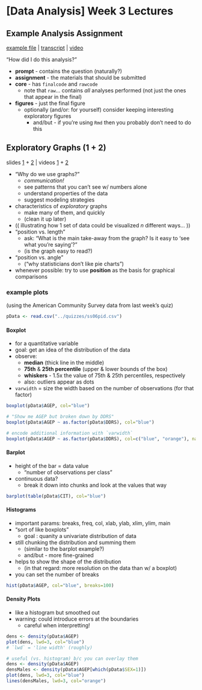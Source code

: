 # [Data Analysis] Week 3 Lectures

## Example Analysis Assignment

[example file](https://d19vezwu8eufl6.cloudfront.net/dataanalysis/exampleProject.zip) |
[transcript](https://class.coursera.org/dataanalysis-001/lecture/subtitles?q=83_en&format=txt) |
[video](https://class.coursera.org/dataanalysis-001/lecture/download.mp4?lecture_id=83)

"How did I do this analysis?"

* **prompt** - contains the question (naturally?)
* **assignment** - the materials that should be submitted
* **core** - has `finalcode` and `rawcode`
  * note that `raw`... contains _all_ analyses performed (not just the ones that appear in the final)
* **figures** - just the final figure
  * optionally (and/or: for yourself) consider keeping interesting exploratory figures
    * and/but - if you're using `Rmd` then you probably don't need to do this

## Exploratory Graphs (1 + 2)

slides
  [1](https://dl.dropbox.com/u/7710864/courseraPublic/week3/001exploratoryGraphs1/index.html) +
  [2](https://dl.dropbox.com/u/7710864/courseraPublic/week3/002exploratoryGraphs2/index.html) |
videos
  [1](https://class.coursera.org/dataanalysis-001/lecture/download.mp4?lecture_id=85) +
  [2](https://class.coursera.org/dataanalysis-001/lecture/download.mp4?lecture_id=87)

* "Why do we use graphs?"
  * _communication!_
  * see patterns that you can't see w/ numbers alone
  * understand properties of the data
  * suggest modeling strategies
* characteristics of _exploratory_ graphs
  * make many of them, and quickly
  * (clean it up later)
* (( illustrating how 1 set of data could be visualized _n_ different ways... ))
* "position vs. length"
  * ask: "What is the main take-away from the graph? Is it easy to 'see what you're saying'?"
  * (is the graph easy to read?)
* "position vs. angle"
  * ("why statisticians don't like pie charts")
* whenever possible: try to use **position** as the basis for graphical comparisons

### example plots
(using the American Community Survey data from last week's quiz)

```r
pData <- read.csv("../quizzes/ss06pid.csv")
```

#### Boxplot
* for a quantitative variable
* goal: get an idea of the distribution of the data
* observe:
  * **median** (thick line in the middle)
  * **75th** & **25th percentile** (upper & lower bounds of the box)
  * **whiskers** - 1.5x the value of 75th & 25th percentiles, respectively
  * also: outliers appear as dots
* `varwidth` = size the width based on the number of observations (for that factor)

```r
boxplot(pData$AGEP, col="blue")

# "Show me AGEP but broken down by DDRS"
boxplot(pData$AGEP ~ as.factor(pData$DDRS), col="blue")

# encode additional information with `varwidth`
boxplot(pData$AGEP ~ as.factor(pData$DDRS), col=c("blue", "orange"), names=c("yes", "no"), varwidth=TRUE)
```

#### Barplot
* height of the bar = data value
  * "number of observations per class"
* continuous data?
  * break it down into chunks and look at the values that way

```r
barplot(table(pData$CIT), col="blue")
```

#### Histograms
* important params: breaks, freq, col, xlab, ylab, xlim, ylim, main
* "sort of like boxplots"
  * goal : quanity a univariate distribution of data
* still chunking the distribution and summing them
  * (similar to the barplot example?)
  * and/but - more fine-grained
* helps to show the shape of the distribution
  * (in that regard: more resolution on the data than w/ a boxplot)
* you can set the number of breaks

```r
hist(pData$AGEP, col="blue", breaks=100)
```

#### Density Plots
* like a histogram but smoothed out
* warning: could introduce errors at the boundaries
  * careful when interpretting!

```r
dens <- density(pData$AGEP)
plot(dens, lwd=3, col="blue")
# `lwd` = 'line width' (roughly)

# useful (vs. histogram) b/c you can overlay them
dens <- density(pData$AGEP)
densMales <- density(pData$AGEP[which(pData$SEX=1)])
plot(dens, lwd=3, col="blue")
lines(densMales, lwd=3, col="orange")
```